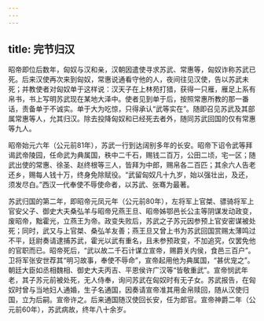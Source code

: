 ```yaml
---
---
---
```

title: 完节归汉
---



昭帝即位后数年，匈奴与汉和亲，汉朝因遣使寻求苏武、常惠等，匈奴诈称苏武已死。后来汉使再次来到匈奴，常惠说通看守他的人，夜间往见汉使，告以苏武未死；并教使者对匈奴单于这样说：汉天子在上林苑打猎，获得一只雁，雁足上系有帛书，书上写明苏武现在某地大泽中。使者见到单于后，按照常惠所教的那一番话，责备单于不诚实。单于大为吃惊，只得承认“武等实在”。随即召见苏武及其部属常惠等人，允其归汉。除去投降匈奴和已经死去者外，随同苏武回国的仅有常惠等九人。

昭帝始元六年（公元前81年），苏武一行到达阔别多年的长安。昭帝下诏令武等拜谒武帝陵园，任命武为典属国，秩中二千石，赐钱二百万，公田二顷，宅一区；随武出使的常惠、徐圣、赵终根等三人，皆拜为中郎，赐帛各二百匹；其余六人告老还乡，赐每人钱十万，终身免除赋役。“武留匈奴凡十九岁，始以强壮出，及还，须发尽白。”西汉一代奉使不辱使命者，以苏武、张骞为最著。

苏武归国的第二年，即昭帝元凤元年（公元前80年），左将军上官桀、骠骑将军上官安父子、御史大夫桑弘羊与昭帝兄燕王旦、昭帝姊鄂邑长公主等阴谋发动政变，废昭帝，黜霍光，立燕王为帝。政变失败后，苏武之子苏元因参预上官安密谋被处死；同时，武又与上官桀、桑弘羊友善；燕王旦又曾上书为苏武回国赏赐太薄鸣过不平，廷尉奏请逮捕苏武，霍光以武有重名，且未参预政变，不加追究，仅罢免他的官职而已。昭帝死后，“武以故二千石计谋立宣帝，赐爵关内侯，食邑三百户”。卫将军张安世荐其“明习故事，奉使不辱命”，宣帝起用他为典属国，“甚优宠之”。朝廷大臣如丞相魏相、御史大夫丙吉、平恩侯许广汉等“皆敬重武”。宣帝悯武年老，其子苏元前被处死，无人侍奉，询问苏武在匈奴时有无子女。苏武报告，在匈奴时曾与当地妇人通婚，生子名通国，因奏请宣帝准其用金帛赎回，随从汉使归国，立为后嗣。宣帝许之。后来通国随汉使回长安，任为郎官。宣帝神爵二年（公元前60年），苏武病故，终年八十余岁。